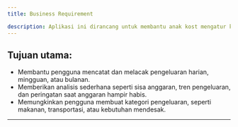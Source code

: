 ```yaml
---
title: Business Requirement

description: Aplikasi ini dirancang untuk membantu anak kost mengatur keuangan mereka dengan menyediakan fitur pencatatan pemasukan, pengeluaran, dan analisis anggaran agar mereka dapat mengelola uang dengan lebih efisien.
---
```

Tujuan utama:
---
- Membantu pengguna mencatat dan melacak pengeluaran harian, mingguan, atau bulanan.
- Memberikan analisis sederhana seperti sisa anggaran, tren pengeluaran, dan peringatan saat anggaran hampir habis.
- Memungkinkan pengguna membuat kategori pengeluaran, seperti makanan, transportasi, atau kebutuhan mendesak.

---